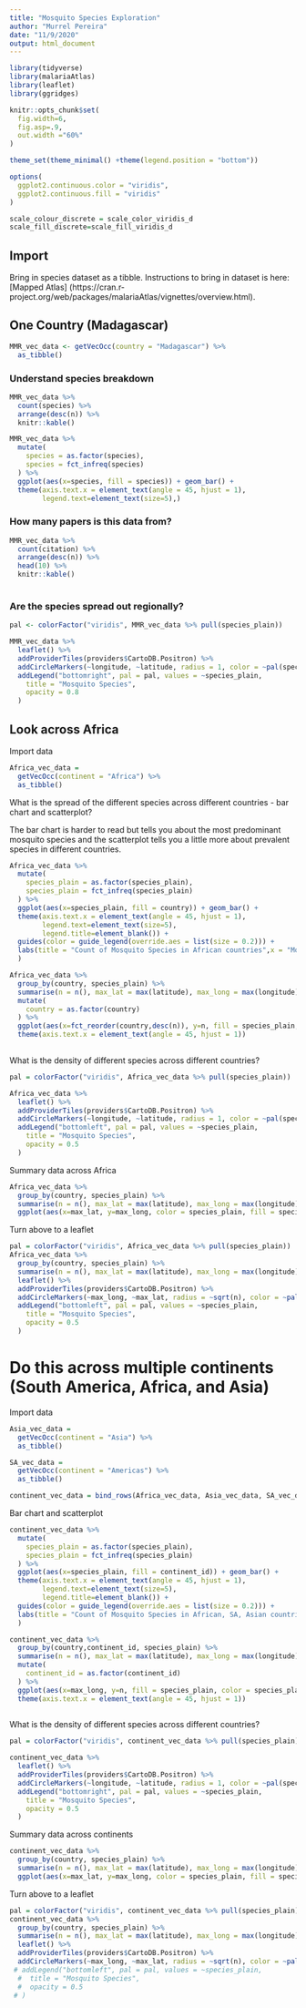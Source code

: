 ```yaml
---
title: "Mosquito Species Exploration"
author: "Murrel Pereira"
date: "11/9/2020"
output: html_document
---
```


```r
library(tidyverse)
library(malariaAtlas)
library(leaflet)
library(ggridges)

knitr::opts_chunk$set(
  fig.width=6,
  fig.asp=.9,
  out.width ="60%"
)

theme_set(theme_minimal() +theme(legend.position = "bottom"))

options(
  ggplot2.continuous.color = "viridis",
  ggplot2.continuous.fill = "viridis"
)

scale_colour_discrete = scale_color_viridis_d
scale_fill_discrete=scale_fill_viridis_d
```

## Import

Bring in species dataset as a tibble. Instructions to bring in dataset is here: [Mapped Atlas] (https://cran.r-project.org/web/packages/malariaAtlas/vignettes/overview.html).

## One Country (Madagascar)

```r
MMR_vec_data <- getVecOcc(country = "Madagascar") %>% 
  as_tibble()

```

### Understand species breakdown

```r

MMR_vec_data %>% 
  count(species) %>% 
  arrange(desc(n)) %>% 
  knitr::kable()

MMR_vec_data %>% 
  mutate(
    species = as.factor(species),
    species = fct_infreq(species)
  ) %>% 
  ggplot(aes(x=species, fill = species)) + geom_bar() + 
  theme(axis.text.x = element_text(angle = 45, hjust = 1),
        legend.text=element_text(size=5),) 
```

### How many papers is this data from?

```r

MMR_vec_data %>%
  count(citation) %>% 
  arrange(desc(n)) %>% 
  head(10) %>% 
  knitr::kable()
  
```


### Are the species spread out regionally?

```r

pal <- colorFactor("viridis", MMR_vec_data %>% pull(species_plain))

MMR_vec_data %>% 
  leaflet() %>% 
  addProviderTiles(providers$CartoDB.Positron) %>% 
  addCircleMarkers(~longitude, ~latitude, radius = 1, color = ~pal(species_plain)) %>% 
  addLegend("bottomright", pal = pal, values = ~species_plain,
    title = "Mosquito Species",
    opacity = 0.8
  )

```

## Look across Africa

Import data
```r
Africa_vec_data = 
  getVecOcc(continent = "Africa") %>% 
  as_tibble()
```

What is the spread of the different species across different countries - bar chart and scatterplot?

The bar chart is harder to read but tells you about the most predominant mosquito species and the scatterplot tells you a little more about prevalent species in different countries.
```r
Africa_vec_data %>% 
  mutate(
    species_plain = as.factor(species_plain),
    species_plain = fct_infreq(species_plain)
  ) %>% 
  ggplot(aes(x=species_plain, fill = country)) + geom_bar() + 
  theme(axis.text.x = element_text(angle = 45, hjust = 1), 
        legend.text=element_text(size=5),
        legend.title=element_blank()) +
  guides(color = guide_legend(override.aes = list(size = 0.2))) +
  labs(title = "Count of Mosquito Species in African countries",x = "Mosquito Species"
  )

Africa_vec_data %>% 
  group_by(country, species_plain) %>% 
  summarise(n = n(), max_lat = max(latitude), max_long = max(longitude)) %>% 
  mutate(
    country = as.factor(country)
  ) %>% 
  ggplot(aes(x=fct_reorder(country,desc(n)), y=n, fill = species_plain, color = species_plain)) + geom_point() + 
  theme(axis.text.x = element_text(angle = 45, hjust = 1))
         
```

What is the density of different species across different countries?

```r
pal = colorFactor("viridis", Africa_vec_data %>% pull(species_plain))

Africa_vec_data %>% 
  leaflet() %>% 
  addProviderTiles(providers$CartoDB.Positron) %>% 
  addCircleMarkers(~longitude, ~latitude, radius = 1, color = ~pal(species_plain)) %>% 
  addLegend("bottomleft", pal = pal, values = ~species_plain,
    title = "Mosquito Species",
    opacity = 0.5
  )

```

Summary data across Africa
```r
Africa_vec_data %>% 
  group_by(country, species_plain) %>% 
  summarise(n = n(), max_lat = max(latitude), max_long = max(longitude)) %>% 
  ggplot(aes(x=max_lat, y=max_long, color = species_plain, fill = species_plain, size = n)) + geom_point()
```

Turn above to a leaflet

```r

pal = colorFactor("viridis", Africa_vec_data %>% pull(species_plain))
Africa_vec_data %>% 
  group_by(country, species_plain) %>% 
  summarise(n = n(), max_lat = max(latitude), max_long = max(longitude)) %>% 
  leaflet() %>% 
  addProviderTiles(providers$CartoDB.Positron) %>% 
  addCircleMarkers(~max_long, ~max_lat, radius = ~sqrt(n), color = ~pal(species_plain)) %>% 
  addLegend("bottomleft", pal = pal, values = ~species_plain,
    title = "Mosquito Species",
    opacity = 0.5
  )
```

# Do this across multiple continents (South America, Africa, and Asia)

Import data
```r
Asia_vec_data = 
  getVecOcc(continent = "Asia") %>% 
  as_tibble()

SA_vec_data = 
  getVecOcc(continent = "Americas") %>% 
  as_tibble()

continent_vec_data = bind_rows(Africa_vec_data, Asia_vec_data, SA_vec_data)
```

Bar chart and scatterplot

```r
continent_vec_data %>% 
  mutate(
    species_plain = as.factor(species_plain),
    species_plain = fct_infreq(species_plain)
  ) %>% 
  ggplot(aes(x=species_plain, fill = continent_id)) + geom_bar() + 
  theme(axis.text.x = element_text(angle = 45, hjust = 1), 
        legend.text=element_text(size=5),
        legend.title=element_blank()) +
  guides(color = guide_legend(override.aes = list(size = 0.2))) +
  labs(title = "Count of Mosquito Species in African, SA, Asian countries",x = "Mosquito Species"
  )

continent_vec_data %>% 
  group_by(country,continent_id, species_plain) %>% 
  summarise(n = n(), max_lat = max(latitude), max_long = max(longitude)) %>% 
  mutate(
    continent_id = as.factor(continent_id)
  ) %>% 
  ggplot(aes(x=max_long, y=n, fill = species_plain, color = species_plain)) + geom_point() + 
  theme(axis.text.x = element_text(angle = 45, hjust = 1))
         
```


What is the density of different species across different countries?

```r
pal = colorFactor("viridis", continent_vec_data %>% pull(species_plain))

continent_vec_data %>% 
  leaflet() %>% 
  addProviderTiles(providers$CartoDB.Positron) %>% 
  addCircleMarkers(~longitude, ~latitude, radius = 1, color = ~pal(species_plain)) %>% 
  addLegend("bottomright", pal = pal, values = ~species_plain,
    title = "Mosquito Species",
    opacity = 0.5
  )

```

Summary data across continents
```r
continent_vec_data %>% 
  group_by(country, species_plain) %>% 
  summarise(n = n(), max_lat = max(latitude), max_long = max(longitude)) %>% 
  ggplot(aes(x=max_lat, y=max_long, color = species_plain, fill = species_plain, size = n)) + geom_point()
```

Turn above to a leaflet

```r

pal = colorFactor("viridis", continent_vec_data %>% pull(species_plain))
continent_vec_data %>% 
  group_by(country, species_plain) %>% 
  summarise(n = n(), max_lat = max(latitude), max_long = max(longitude)) %>% 
  leaflet() %>% 
  addProviderTiles(providers$CartoDB.Positron) %>% 
  addCircleMarkers(~max_long, ~max_lat, radius = ~sqrt(n), color = ~pal(species_plain)) #%>% 
 # addLegend("bottomleft", pal = pal, values = ~species_plain,
  #  title = "Mosquito Species",
  #  opacity = 0.5
 # )

```

